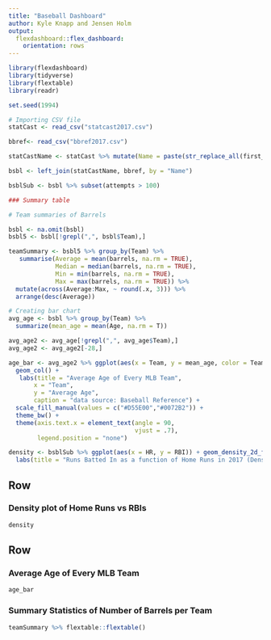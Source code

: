 ---
title: "Baseball Dashboard"
author: Kyle Knapp and Jensen Holm
output: 
  flexdashboard::flex_dashboard:
    orientation: rows
---

```{r setup, include=FALSE}
library(flexdashboard)
library(tidyverse)
library(flextable)
library(readr) 

set.seed(1994)
```

```{r, include = FALSE, eval = TRUE}
# Importing CSV file
statCast <- read_csv("statcast2017.csv")

bbref<- read_csv("bbref2017.csv")

statCastName <- statCast %>% mutate(Name = paste(str_replace_all(first_name, " ", ""), str_replace_all(last_name, " ", ""), sep = " "))  

bsbl <- left_join(statCastName, bbref, by = "Name")

bsblSub <- bsbl %>% subset(attempts > 100)  

### Summary table

# Team summaries of Barrels

bsbl <- na.omit(bsbl)
bsbl5 <- bsbl[!grepl(",", bsbl$Team),]

teamSummary <- bsbl5 %>% group_by(Team) %>% 
   summarise(Average = mean(barrels, na.rm = TRUE),
             Median = median(barrels, na.rm = TRUE),
             Min = min(barrels, na.rm = TRUE),
             Max = max(barrels, na.rm = TRUE)) %>%
  mutate(across(Average:Max, ~ round(.x, 3))) %>% 
  arrange(desc(Average))

```

```{r}
# Creating bar chart
avg_age <- bsbl %>% group_by(Team) %>% 
  summarize(mean_age = mean(Age, na.rm = T))

avg_age2 <- avg_age[!grepl(",", avg_age$Team),]
avg_age2 <- avg_age2[-28,]

age_bar <- avg_age2 %>% ggplot(aes(x = Team, y = mean_age, color = Team)) +
  geom_col() +
   labs(title = "Average Age of Every MLB Team",
       x = "Team",
       y = "Average Age",
       caption = "data source: Baseball Reference") +
  scale_fill_manual(values = c("#D55E00","#0072B2")) +
  theme_bw() +
  theme(axis.text.x = element_text(angle = 90,
                                   vjust = .7),
        legend.position = "none")
```

```{r}
density <- bsblSub %>% ggplot(aes(x = HR, y = RBI)) + geom_density_2d_filled() +
  labs(title = "Runs Batted In as a function of Home Runs in 2017 (Density Plot)")
```



Row {data-height=650}
-------------------------------------

### Density plot of Home Runs vs RBIs

```{r}
density
```

Row {data-height=350}
-------------------------------------
   
### Average Age of Every MLB Team

```{r}
age_bar
```   
    
### Summary Statistics of Number of Barrels per Team

```{r}
teamSummary %>% flextable::flextable()
```